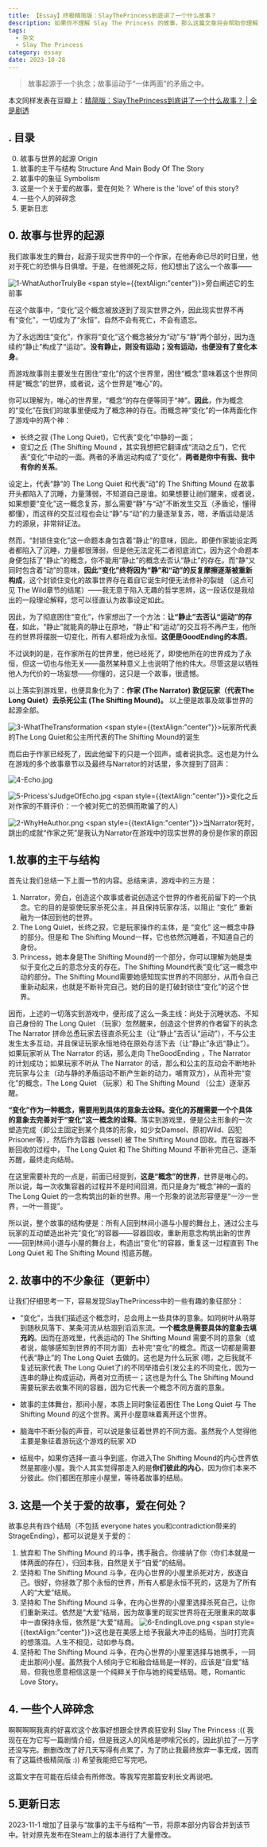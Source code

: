 ```yaml
---
title: 【Essay】终极精简版：SlayThePrincess到底讲了一个什么故事？
description: 如果你不理解 Slay The Princess 的故事，那么这篇文章将会帮助你理解这个故事的主要内容。
tags:
  - 杂文
  - Slay The Princess
category: essay
date: 2023-10-28 
--- 
```

> 故事起源于一个执念；故事运动于“一体两面”的矛盾之中。

本文同样发表在豆瓣上：[精简版：SlayThePrincess到底讲了一个什么故事？ | 全是剧透](https://www.douban.com/review/15526518/)

## . 目录

0. 故事与世界的起源 Origin
1. 故事的主干与结构 Structure And Main Body Of The Story
2. 故事中的象征 Symbolism
3. 这是一个关于爱的故事，爱在何处？ Where is the 'love' of this story?
4. 一些个人的碎碎念
5. 更新日志
## 0. 故事与世界的起源

我们故事发生的舞台，起源于现实世界中的一个作家，在他寿命已尽的时日里，他对于死亡的恐惧与日俱增。于是，在他濒死之际，他幻想出了这么一个故事——

![1-WhatAuthorTrulyBe](/img/pic-summaryOfPrincess/1-WhatAuthorTrulyBe.jpg)
<span style={{textAlign:"center"}}>旁白阐述它的生前事</span>

在这个故事中，“变化”这个概念被放逐到了现实世界之外，因此现实世界不再有“变化”，一切成为了“永恒”，自然不会有死亡，不会有遗忘。


为了永远困住“变化”，作家将“变化”这个概念被分为“动”与“静”两个部分，因为连续的“静止”构成了“运动”。**没有静止，则没有运动；没有运动，也便没有了变化本身**。

而游戏故事则主要发生在困住“变化”的这个世界里，困住“概念”意味着这个世界同样是“概念”的世界，或者说，这个世界是“唯心”的。

你可以理解为，唯心的世界里，“概念”的存在便等同于“神”。**因此**，作为概念的“变化”在我们的故事里便成为了概念神的存在。而概念神“变化”的一体两面化作了游戏中的两个神：

- 长终之寂 (The Long Quiet)，它代表“变化”中静的一面；
- 变幻之丘 (The Shifting Mound ，其实我想把它翻译成“流动之丘”)，它代表“变化”中动的一面。两者的矛盾运动构成了“变化”，**两者是你中有我、我中有你的关系**。

设定上，代表“静”的 The Long Quiet 和代表“动”的 The Shifting Mound 在故事开头都陷入了沉睡，力量薄弱，不知道自己是谁。如果想要让祂们醒来，或者说，如果想要“变化”这一概念复苏，那么需要“静”与“动”不断发生交互（矛盾论，懂得都懂），而这样的交互过程也会让“静”与“动”的力量逐渐复苏，嗯，矛盾运动是活力的源泉，非常辩证法。

然而，“封锁住变化”这一命题本身包含着“静止”的意味，因此，即便作家能设定两者都陷入了沉睡，力量都很薄弱，但是他无法定死二者彻底消亡，因为这个命题本身便包括了“静止”的概念，你不能用“静止”的概念去否认“静止”的存在。而“静”又同时包含着“动”的意味，**因此“变化”终将因为“静”和“动”的反复摩擦逐渐被重新构成**，这个封锁住变化的故事世界存在着自它诞生时便无法修补的裂缝 （这点可见 The Wild章节的结尾）——我无意于陷入无趣的哲学思辨，这一段话仅是我给出的一段理论解释，您可以径直认为故事设定如此。

因此，为了彻底困住“变化”，作家想出了一个方法：**让“静止”去否认“运动”的存在**，如此，“静止”就能真的静止在原地，“静止”和“运动”的交互将不再产生，他所在的世界将摆脱一切变化，所有人都将成为永恒。**这便是GoodEnding的本质**。

不过讽刺的是，在作家所在的世界里，他已经死了，即使他所在的世界成为了永恒，但这一切也与他无关——虽然某种意义上也说明了他的伟大。尽管这是以牺牲他人为代价的一场妄想——你懂的，这只是一个故事，很遗憾。

以上落实到游戏里，也便具象化为了：**作家 (The Narrator) 敦促玩家（代表The Long Quiet）去杀死公主 (The Shifting Mound)。** 以上便是故事及故事世界的起源全部。

![3-WhatTheTransformation](/img/pic-summaryOfPrincess/3-WhatTheTransformation.jpg)
<span style={{textAlign:"center"}}>玩家所代表的The Long Quiet和公主所代表的The Shifting Mound的诞生</span>

而后由于作家已经死了，因此他留下的只是一个回声，或者说执念。这也是为什么在游戏的多个故事章节以及最终与Narrator的对话里，多次提到了回声：

![4-Echo.jpg](/img/pic-summaryOfPrincess/4-Echo.jpg)


![5-Pricess'sJudgeOfEcho.jpg](/img/pic-summaryOfPrincess/5-Pricess'sJudgeOfEcho.jpg)
<span style={{textAlign:"center"}}>变化之丘对作家的不屑评价：一个被对死亡的恐惧而欺骗了的人）</span>


![2-WhyHeAuthor.png](/img/pic-summaryOfPrincess/2-WhyHeAuthor.png)
<span style={{textAlign:"center"}}>当Narrator死时，跳出的成就“作家之死”是我认为Narrator在游戏中的现实世界的身份是作家的原因</span>

## 1.故事的主干与结构

首先让我们总结一下上面一节的内容。总结来讲，游戏中的三方是： 

1. Narrator，旁白，创造这个故事或者说创造这个世界的作者死前留下的一个执念。它的目的是驱使玩家杀死公主，并且保持玩家存活，以阻止 “变化” 重新融为一体回到他的世界。  
2. The Long Quiet，长终之寂，它是玩家操作的主体，是 “变化” 这一概念中静的部分。但是和 The Shifting Mound一样，它也依然沉睡着，不知道自己的身份。  
3. Princess，她本身是The Shifting Mound的一个部分，你可以理解为她是类似于变化之丘的意念分支的存在。The Shifting Mound代表“变化”这一概念中动的部分。The Shifting Mound需要她感知现实世界的不同部分，从而令自己重新动起来，也就是不断补完自己。她的目的是打破封锁住“变化”的这个世界。

因而，上述的一切落实到游戏中，便形成了这么一条主线：尚处于沉睡状态、不知自己身份的 The Long Quiet （玩家）忽然醒来，创造这个世界的作者留下的执念 The Narrator 拼命怂恿玩家去径直杀死公主（让“静止”去否认“运动”），不与公主发生太多互动，并且保证玩家永恒地待在原处存活下去（让“静止”永远“静止”）。如果玩家听从 The Narrator 的话，那么走向 TheGoodEnding ，The Narrator 的计划成功；如果玩家不听从 The Narrator 的话，那么和公主的互动会不断地补完玩家与公主（动与静的矛盾运动不断产生新的动力，哺育双方），从而补完“变化”的概念，The Long Quiet （玩家）和 The Shifting Mound （公主）逐渐苏醒。

**“变化”作为一种概念，需要用到具体的意象去诠释。变化的苏醒需要一个个具体的意象去完善对于“变化”这一概念的诠释**。落实到游戏里，便是公主形象的一次塑造完成（即公主固定到某个具体的形象，如少女Damsel、原初Wild、囚犯Prisoner等），然后作为容器 (vessel) 被 The Shifting Mound 回收。而在容器不断回收的过程中， The Long Quiet 和 The Shifting Mound 不断补完自己、逐渐苏醒，最终走向结局。

在这里需要补充的一点是，前面已经提到，**这是“概念”的世界**，世界是唯心的。所以说，每一次收集容器的过程并不是时间回溯，而只是身为“概念”神的一面的 The Long Quiet 的一念构筑出的新的世界。用一个形象的说法形容便是“一沙一世界，一叶一菩提”。

所以说，整个故事的结构便是：所有人回到林间小道与小屋的舞台上，通过公主与玩家的互动塑造出补完“变化”的容器——容器回收，重新用意念构筑出新的世界——回到林间小道与小屋的舞台上，构造出“变化”的容器，重复这一过程直到 The Long Quiet 和 The Shifting Mound 彻底苏醒。

## 2. 故事中的不少象征（更新中）


让我们仔细思考一下，容易发现SlayThePrincess中的一些有趣的象征部分：

- “变化”，当我们描述这个概念时，总会用上一些具体的意象。如同树叶从萌芽到随秋风落下、某条河流从枯涸到滔滔东流。**一个概念是需要具体的意象去填充的**。因而在游戏里，代表运动的 The Shifting Mound 需要不同的意象（或者说，能够感知到世界的不同方面）去补完“变化”的概念。而这一切都是需要代表“静止”的 The Long Quiet 去做的。这也是为什么玩家 (嗯，之后我就不复述玩家代表 The Long Quiet了)的不同举措会引发公主的不同变化，因为一连串的静止构成运动，两者对立而统一；这也是为什么 The Shifting Mound 需要玩家去收集不同的容器，因为它代表一个概念不同方面的意象。
  
- 故事的主体舞台，那间小屋，本质上同时象征着困住 The Long Quiet 与 The Shifting Mound 的这个世界。离开小屋意味着离开这个世界。
  
- 脑海中不断分裂的声音，可以说是象征着世界的不同方面。虽然我个人觉得他主要是象征着游玩这个游戏的玩家 XD
  
- 结局中，如果你选择一直斗争到底，你进入The Shifting Mound的内心世界依然是那座小屋。我个人其实觉得那走入的是**你们彼此的内心**，因为你们本来不分彼此。你们都困在那座小屋里，等待着故事的结局。


## 3. 这是一个关于爱的故事，爱在何处？

故事总共有四个结局（不包括 everyone hates you和contradiction带来的StrageEnding），都可以说是关于爱的：

1. 放弃和 The Shifting Mound 的斗争，携手融合。你接纳了你（你们本就是一体两面的存在），归回本我，自然是关于“自爱”的结局。
2. 坚持和 The Shifting Mound 斗争，在内心世界的小屋里杀死对方，放逐自己。很好，你拯救了那个永恒的世界，所有人都是永恒不死的，这是为了所有人的“大爱”结局。
3. 坚持和 The Shifting Mound 斗争，在内心世界的小屋里选择杀死自己，让你们重新来过。依然是“大爱”结局，因为故事里的现实世界将在无限重来的故事中一直保持永恒，依然是“大爱”结局。
   ![6-EndingILove.png](/img/pic-summaryOfPrincess/6-EndingILove.png)
   <span style={{textAlign:"center"}}>这也是在美感上给予我最大冲击的结局，当时打完真的想落泪。人生不相见，动如参与商。</span>
4. 坚持和 The Shifting Mound 斗争，在内心世界的小屋里选择与她携手，一同走出那间小屋。虽然我个人倾向于它和融合结局是一样的，应该是“自爱”结局，但我也愿意相信这是一个纯粹关于你与她的纯爱结局。嗯，Romantic Love Story。
## 4. 一些个人碎碎念

啊啊啊啊我真的好喜欢这个故事好想跟全世界疯狂安利 Slay The Princess :(( 我现在在为它写一篇剧情介绍，但是我这人的风格是啰嗦冗长的，因此扒拉了一万字还没写完。删删改改了好几天写得有点累了，为了防止我最终放弃一事无成，因而有了这篇终极精简版 :)) 希望我能把它写完吧。

这篇文字在可能在后续会有所修改。等我写完那篇安利长文再说吧。

## 5.更新日志

2023-11-1 增加了目录与“故事的主干与结构”一节，将原本部分内容合并到该节中。针对原先发布在Steam上的版本进行了大量修改。